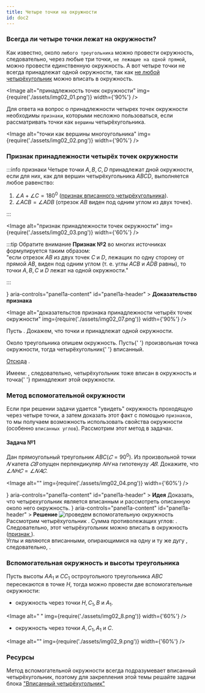 ```yaml
---
title: Четыре точки на окружности
id: doc2
---
```



### Всегда ли четыре точки лежат на окружности?

Как известно, около `любого треугольника` можно провести окружность, следовательно, через любые три точки, `не лежащие на одной прямой`, можно провести единственную окружность.
А вот четыре точки не всегда принадлежат одной окружности, так как [не любой четырёхугольник](doc1) можно вписать в окружность.

<Image
  alt="принадлежность точек окружности"
  img={require('./assets/img02_01.png')}
  width={'90%'}
/>

Для ответа на вопрос о принадлежности четырех точек окружности необходимы `признаки`, которыми несложно пользоваться, если рассматривать точки как `вершины` четырёхугольника.

<Image
  alt="точки как вершины многоугольника"
  img={require('./assets/img02_02.png')}
  width={'90%'}
/>

### Признак принадлежности четырёх точек окружности

:::info признаки
Четыре точки $A,B,C,D$ принадлежат дной окружности, если для них, как для вершин четырёхугольника $ABCD$, выполняется любое равенство:

1. $\angle A +\angle C =180^0$ ([признак вписанного четырёхугольника](doc1#pr)).
2. $\angle ACB = \angle ADB$ (отрезок $AB$ виден под одним углом из двух точек).

:::

<Image
  alt="признак принадлежности точек окружности"
  img={require('./assets/img02_03.png')}
  width={'60%'}
/>

:::tip Обратите внимание
**Признак №2** во многих источниках формулируется таким образом:<br />
"если отрезок $AB$ из двух точек $C$ и $D$, лежащих по одну сторону от прямой $AB$, виден
под одним углом (т. е. углы $ACB$ и $ADB$ равны), то точки $A,B,C$ и $D$ лежат на одной
окружности."

:::

<Accordion>
  <AccordionSummary
    expandIcon={<ExpandMoreIcon />}
    aria-controls="panel1a-content"
    id="panel1a-header"
  >
    <Typography>
      <b>Доказательство признака</b>
    </Typography>
  </AccordionSummary>
  <AccordionDetails>
    <Typography>

<Image
  alt="доказательстов признака принадлежности четырёх точек окружности"
  img={require('./assets/img02_07.png')}
  width={'90%'}
/>

Пусть <TeX math="\angle ADB = \angle ACB = \alpha" />. Докажем, что точки <TeX math="A,B,C" /> и <TeX math="D" /> принадлежат одной окружности.

<p>
  Около треугольника <TeX math="ADB" /> опишем окружность. Пусть{' '}
  <TeX math="K" /> произвольная точка окружности, тогда четырёхугольник{' '}
  <TeX math="AKBD" /> вписанный.
</p>

[Отсюда](doc1#pr) <TeX math="\angle A + \angle K = 180^0  \Rightarrow \angle K = 180^0 - \alpha" />.

<p>
  Имеем: <TeX math="\angle K + \angle C = 180^0" />, следовательно,
  четырёхугольник <TeX math="AKBC" /> тоже вписан в окружность и точка{' '}
  <TeX math="C" /> принадлежит этой окружности. <TeX math="\blacksquare" />
</p>
    </Typography>

  </AccordionDetails>
</Accordion>

### Метод вспомогательной окружности

Если при решении задачи удается "увидеть" окружность проходящую через четыре точки, а затем доказать этот факт с помощью `признаков`, то мы получаем возможность использовать свойства окружности (особенно `вписанных углов`).
Рассмотрим этот метод в задачах.

#### Задача №1

Дан прямоугольный треугольник $ABC (𝐶=90^0)$. Из произвольной точки $𝑁$ катета $𝐶𝐵$ опущен перпендикуляр $𝑁𝐻$ на гипотенузу $𝐴𝐵$. Докажите, что $\angle 𝑁𝐻𝐶=\angle 𝑁𝐴𝐶$.

<Image alt="" img={require('./assets/img02_04.png')} width={'60%'} />

<Accordion>
  <AccordionSummary
    expandIcon={<ExpandMoreIcon />}
    aria-controls="panel1a-content"
    id="panel1a-header"
  >
    <Typography>
      <b>Идея</b>
    </Typography>
  </AccordionSummary>
  <AccordionDetails>
    <Typography>
      Доказать, что четырехугольник <TeX math="NHAC" /> является  вписанным и
      рассмотреть описанную около него окружность.
    </Typography>
    <Accordion>
      <AccordionSummary
        expandIcon={<ExpandMoreIcon />}
        aria-controls="panel1a-content"
        id="panel1a-header"
      >
        <Typography>
          <b>Решение</b>
        </Typography>
      </AccordionSummary>
      <AccordionDetails>
              <Image
          alt="проведем вспомогательную окружность"
          img={require('./assets/img02_05.png')}
          width={'60%'}
        />
        Рассмотрим четырёхугольник <TeX math="ACNH" />. Сумма противолежащих углов: <TeX math="\angle C + \angle H =180^0" />. Следовательно,  этот четырёхугольник можно вписать в окружность (<a href="doc1#pr">признак </a>).<br />
        Углы <TeX math="CAN" /> и <TeX math="CHN" /> являются вписанными, опирающимися на одну и ту же дугу <TeX math="CN" />, следовательно, <TeX math="\angle CAN = \angle CHN" />.
      </AccordionDetails>
    </Accordion>

  </AccordionDetails>
</Accordion>

### Вспомогательная окружность и высоты треугольника

Пусть высоты $AA_1$ и $CC_1$ остроугольного треугольника $ABC$ пересекаются в точке $H$, тогда можно провести две вспомогательные окружности:

- окружность через точки $H, C_1, B$ и $A_1$.

<Image alt=" " img={require('./assets/img02_8.png')} width={'60%'} />

- окружность через точки $A,C_1, A_1$ и $C$.

<Image alt="" img={require('./assets/img02_9.png')} width={'60%'} />

### Ресурсы

Метод вспомогательной окружности всегда подразумевает вписанный четырёхугольник, поэтому для закрепления этой темы решайте задачи блока ["Вписанный четырёхугольник"](doc1#res)
